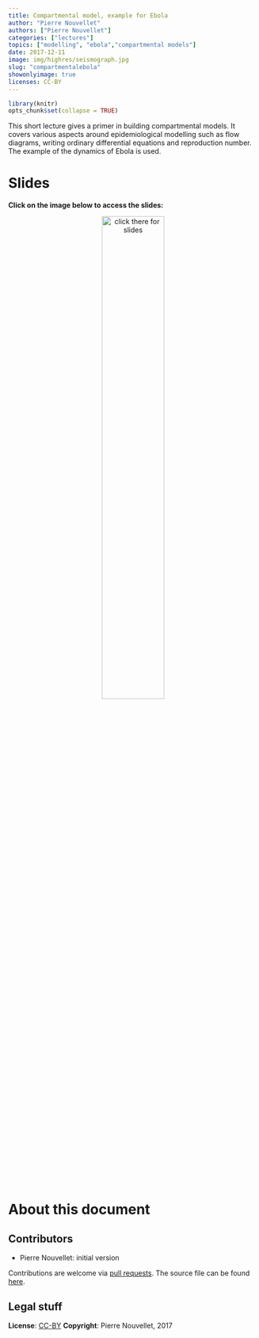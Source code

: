 ```yaml
---
title: Compartmental model, example for Ebola
author: "Pierre Nouvellet"
authors: ["Pierre Nouvellet"]
categories: ["lectures"]
topics: ["modelling", "ebola","compartmental models"]
date: 2017-12-11
image: img/highres/seismograph.jpg
slug: "compartmentalebola"
showonlyimage: true
licenses: CC-BY
---
```


	
```r
library(knitr)
opts_chunk$set(collapse = TRUE)
```

This short lecture gives a primer in building compartmental models.
It covers various aspects around epidemiological modelling such as flow 
diagrams, writing ordinary differential equations and reproduction number. 
The example of the dynamics of Ebola is used.


# Slides

**Click on the image below to access the slides:**

<center>
<a href="../../slides/compartmental-ebola/compartmental-ebola.pptx"><img class="gateway" src="../../img/highres/seismograph.jpg" width="50%" alt="click there for slides" align="middle"></a>
</center>





# About this document

## Contributors

- Pierre Nouvellet: initial version


Contributions are welcome via [pull
requests](https://github.com/reconhub/learn/pulls). The source file can be found
[here](https://github.com/reconhub/learn/blob/master/static/slides/compartmental-ebola/compartmental-ebola.pptx).



## Legal stuff

**License**: [CC-BY](https://creativecommons.org/licenses/by/3.0/)
**Copyright**: Pierre Nouvellet, 2017 
